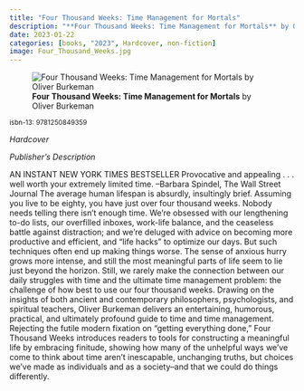 ```yaml
---
title: "Four Thousand Weeks: Time Management for Mortals"
description: "**Four Thousand Weeks: Time Management for Mortals** by Oliver Burkeman"
date: 2023-01-22
categories: [books, "2023", Hardcover, non-fiction]
image: Four_Thousand_Weeks.jpg
---
```

![**Four Thousand Weeks: Time Management for Mortals** by Oliver Burkeman](Four_Thousand_Weeks.jpg){fig-align="left"}

<sup>isbn-13: 9781250849359</sup>

*Hardcover*

*Publisher's Description*

AN INSTANT NEW YORK TIMES BESTSELLER Provocative and appealing . . . well
worth your extremely limited time. --Barbara Spindel, The Wall Street
Journal The average human lifespan is absurdly, insultingly brief. Assuming
you live to be eighty, you have just over four thousand weeks. Nobody needs
telling there isn't enough time. We're obsessed with our lengthening to-do
lists, our overfilled inboxes, work-life balance, and the ceaseless battle
against distraction; and we're deluged with advice on becoming more
productive and efficient, and "life hacks" to optimize our days. But such
techniques often end up making things worse. The sense of anxious hurry
grows more intense, and still the most meaningful parts of life seem to lie
just beyond the horizon. Still, we rarely make the connection between our
daily struggles with time and the ultimate time management problem: the
challenge of how best to use our four thousand weeks. Drawing on the
insights of both ancient and contemporary philosophers, psychologists, and
spiritual teachers, Oliver Burkeman delivers an entertaining, humorous,
practical, and ultimately profound guide to time and time management.
Rejecting the futile modern fixation on "getting everything done," Four
Thousand Weeks introduces readers to tools for constructing a meaningful
life by embracing finitude, showing how many of the unhelpful ways we've
come to think about time aren't inescapable, unchanging truths, but choices
we've made as individuals and as a society--and that we could do things
differently.